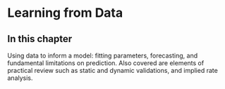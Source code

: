 # Learning from Data

## In this chapter

Using data to inform a model: fitting parameters, forecasting, and fundamental limitations on prediction. Also covered are elements of practical review such as static and dynamic validations, and implied rate analysis.